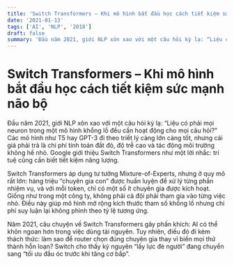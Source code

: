 ```yaml
---
title: 'Switch Transformers – Khi mô hình bắt đầu học cách tiết kiệm sức mạnh não bộ'
date: '2021-01-13'
tags: ['AI', 'NLP', '2018']
draft: false
summary: 'Đầu năm 2021, giới NLP xôn xao với một câu hỏi kỳ lạ: “Liệu có phải mọi neuron trong một mô hình khổ'
---
```


# Switch Transformers – Khi mô hình bắt đầu học cách tiết kiệm sức mạnh não bộ

Đầu năm 2021, giới NLP xôn xao với một câu hỏi kỳ lạ: “Liệu có phải mọi neuron trong một mô hình khổng lồ đều cần hoạt động cho mọi câu hỏi?” Các mô hình như T5 hay GPT-3 đi theo triết lý càng lớn càng tốt, nhưng cái giá phải trả là chi phí tính toán đắt đỏ, độ trễ cao và tác động môi trường không hề nhỏ. Google giới thiệu Switch Transformers như một lời nhắc: trí tuệ cũng cần biết tiết kiệm năng lượng.

Switch Transformers áp dụng tư tưởng Mixture-of-Experts, nhưng ở quy mô rất lớn: hàng triệu “chuyên gia con” được huấn luyện để xử lý từng phần nhiệm vụ, và với mỗi token, chỉ có một số ít chuyên gia được kích hoạt. Giống như trong một công ty, không phải cả đội phải tham gia vào từng việc nhỏ. Điều này giúp mô hình mở rộng kích thước tham số khổng lồ nhưng chi phí suy luận lại không phình theo tỷ lệ tương ứng.

Năm 2021, câu chuyện về Switch Transformers gây phấn khích: AI có thể khôn ngoan hơn trong việc dùng tài nguyên. Tuy nhiên, điều đó đi kèm thách thức: làm sao để router chọn đúng chuyên gia thay vì biến mọi thứ thành hỗn loạn? Switch cho thấy kỷ nguyên “lấy lực đè người” đang chuyển sang “tối ưu đầu óc trước khi tăng cơ bắp”.